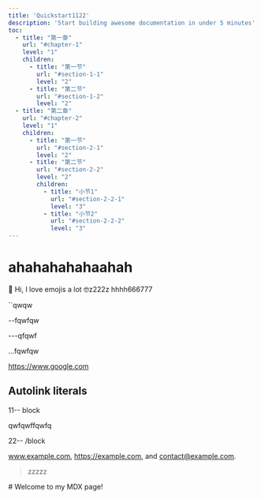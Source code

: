 ```yaml
---
title: 'Quickstart1122'
description: 'Start building awesome documentation in under 5 minutes'
toc:
  - title: "第一章"
    url: "#chapter-1"
    level: "1"
    children:
      - title: "第一节"
        url: "#section-1-1"
        level: "2"
      - title: "第二节"
        url: "#section-1-2"
        level: "2"
  - title: "第二章"
    url: "#chapter-2"
    level: "1"
    children:
      - title: "第一节"
        url: "#section-2-1"
        level: "2"
      - title: "第二节"
        url: "#section-2-2"
        level: "2"
        children:
          - title: "小节1"
            url: "#section-2-2-1"
            level: "3"
          - title: "小节2"
            url: "#section-2-2-2"
            level: "3"
---
```


# ahahahahahaahah

<p>👋 Hi, I love emojis a lot 🤓z222z hhhh666777</p>

``qwqw

--fqwfqw

---qfqwf

...fqwfqw


https://www.google.com

## Autolink literals

11-- block

qwfqwffqwfq

22-- /block

www.example.com, https://example.com, and contact@example.com.

<Blockquote>
zzzzz
</Blockquote>
# Welcome to my MDX page!